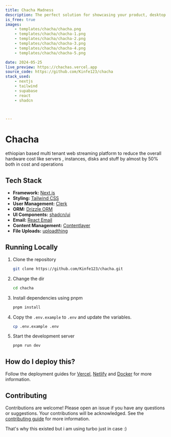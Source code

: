 ```yaml
---
title: Chacha Madness 
description: The perfect solution for showcasing your product, desktop app, or mobile app in a visually appealing and user-friendly way, to help you get more users to try your product .
is_free: true
images: 
    - templates/chacha/chacha.png
    - templates/chacha/chacha-1.png
    - templates/chacha/chacha-2.png
    - templates/chacha/chacha-3.png
    - templates/chacha/chacha-4.png
    - templates/chacha/chacha-5.png

date: 2024-05-25
live_preview: https://chachas.vercel.app
source_code: https://github.com/Kinfe123/chacha
stack_used: 
    - nextjs 
    - tailwind
    - supabase
    - react
    - shadcn



---
```



# Chacha

ethiopian based multi tenant web streaming platform to reduce the overall hardware cost like servers , instances, disks and stuff by almost by 50% both in cost and operations
## Tech Stack

- **Framework:** [Next.js](https://nextjs.org)
- **Styling:** [Tailwind CSS](https://tailwindcss.com)
- **User Management:** [Clerk](https://clerk.com)
- **ORM:** [Drizzle ORM](https://orm.drizzle.team)
- **UI Components:** [shadcn/ui](https://ui.shadcn.com)
- **Email:** [React Email](https://react.email)
- **Content Management:** [Contentlayer](https://www.contentlayer.dev)
- **File Uploads:** [uploadthing](https://uploadthing.com)

## Running Locally

1. Clone the repository

   ```bash
   git clone https://github.com/Kinfe123/chacha.git
   ```

2. Change the dir

   ```bash
   cd chacha
   ```

3. Install dependencies using pnpm

   ```bash
   pnpm install
   ```

4. Copy the `.env.example` to `.env` and update the variables.

   ```bash
   cp .env.example .env
   ```

5. Start the development server

   ```bash
   pnpm run dev
   ```

## How do I deploy this?

Follow the deployment guides for [Vercel](https://create.t3.gg/en/deployment/vercel), [Netlify](https://create.t3.gg/en/deployment/netlify) and [Docker](https://create.t3.gg/en/deployment/docker) for more information.

## Contributing

Contributions are welcome! Please open an issue if you have any questions or suggestions. Your contributions will be acknowledged. See the [contributing guide](./CONTRIBUTING.md) for more information.

That's why this existed but i am using turbo just in case :)

